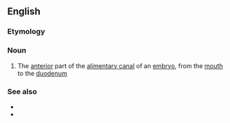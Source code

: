 ==English==

===Etymology===
{{prefix|en|fore|gut}}

===Noun===
{{wikipedia}}
{{en-noun}}

# {{lb|en|anatomy}} The [[anterior]] part of the [[alimentary canal]] of an [[embryo]], from the [[mouth]] to the [[duodenum]]

===See also===
* {{l|en|midgut}}
* {{l|en|hindgut}}
